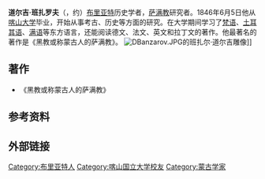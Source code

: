 {{expand|time=2016-06-29T17:09:42+00:00}}
{{unreferenced|time=2016-06-29T17:09:42+00:00}}
'''道尔吉·班扎罗夫 '''（{{lang-bxr|Банзарай Доржо|}}，约{{bd|1822年||1855年}}）[[布里亚特人|布里亚特]]历史学者，[[萨满教|萨满教]]研究者。1846年6月5日他从[[喀山联邦大学|喀山大学]]毕业，开始从事考古、历史等方面的研究。在大学期间学习了[[梵语|梵语]]、[[土耳其语|土耳其语]]、[[满语|满语]]等东方语言，还能阅读德文、法文、英文和拉丁文的著作。他最著名的著作是《黑教或称蒙古人的萨满教》。
[[File:DBanzarov.JPG|thumb]]的班扎尔·道尔吉雕像]]

==著作==
* 《黑教或称蒙古人的萨满教》

==参考资料==

==外部链接==

{{DEFAULTSORT:Banzarov, Dordji}}
[[Category:布里亚特人|Category:布里亚特人]]
[[Category:喀山国立大学校友|Category:喀山国立大学校友]]
[[Category:蒙古学家|Category:蒙古学家]]
